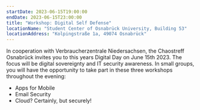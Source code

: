 ```yaml
---
startDate: 2023-06-15T19:00:00
endDate: 2023-06-15T23:00:00
title: "Workshop: Digital Self Defense"
locationName: "Student Center of Osnabrück University, Building 53"
locationAddress: "Kolpingstraße 1a, 49074 Osnabrück"
---
```


In cooperation with Verbraucherzentrale Niedersachsen, the Chaostreff Osnabrück invites you to this years Digital Day on June 15th 2023.
The focus will be digital sovereignty and IT security awareness.
In small groups, you will have the opportunity to take part in these three workshops throughout the evening:

- Apps for Mobile
- Email Security
- Cloud? Certainly, but securely!
